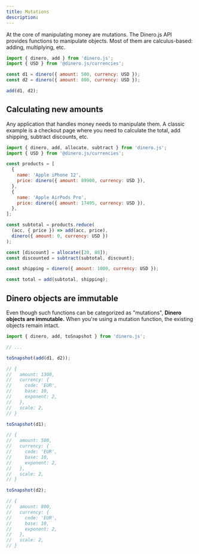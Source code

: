 ```yaml
---
title: Mutations
description:
---
```


At the core of manipulating money are mutations. The Dinero.js API provides functions to manipulate objects. Most of them are calculus-based: adding, multiplying, etc.

```js
import { dinero, add } from 'dinero.js';
import { USD } from '@dinero.js/currencies';

const d1 = dinero({ amount: 500, currency: USD });
const d2 = dinero({ amount: 800, currency: USD });

add(d1, d2);
```

## Calculating new amounts

Any application that handles money needs to manipulate them. A classic example is a checkout page where you need to calculate the total, add shipping, subtract discounts, etc.

```js
import { dinero, add, allocate, subtract } from 'dinero.js';
import { USD } from '@dinero.js/currencies';

const products = [
  {
    name: 'Apple iPhone 12',
    price: dinero({ amount: 89900, currency: USD }),
  },
  {
    name: 'Apple AirPods Pro',
    price: dinero({ amount: 17495, currency: USD }),
  },
];

const subtotal = products.reduce(
  (acc, { price }) => add(acc, price),
  dinero({ amount: 0, currency: USD })
);

const [discount] = allocate([20, 80]);
const discounted = subtract(subtotal, discount);

const shipping = dinero({ amount: 1000, currency: USD });

const total = add(subtotal, shipping);
```

## Dinero objects are immutable

Even though such functions can be categorized as "mutations", **Dinero objects are immutable.** When you're using a mutation function, the existing objects remain intact.

```js
import { dinero, add, toSnapshot } from 'dinero.js';

// ...

toSnapshot(add(d1, d2));

// {
//   amount: 1300,
//   currency: {
//     code: 'EUR',
//     base: 10,
//     exponent: 2,
//   },
//   scale: 2,
// }

toSnapshot(d1);

// {
//   amount: 500,
//   currency: {
//     code: 'EUR',
//     base: 10,
//     exponent: 2,
//   },
//   scale: 2,
// }

toSnapshot(d2);

// {
//   amount: 800,
//   currency: {
//     code: 'EUR',
//     base: 10,
//     exponent: 2,
//   },
//   scale: 2,
// }
```
